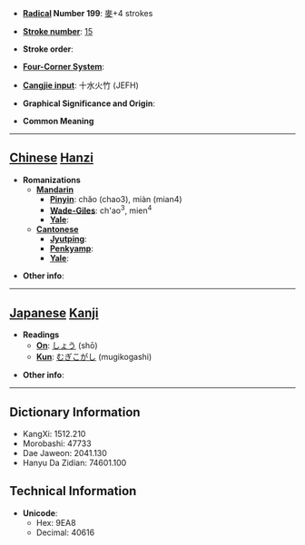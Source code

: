 * '''[[Wiktionary:Chinese radical index| Radical]] Number 199''': [[Wiktionary:Chinese radical index 麥|麥]]+4 strokes

* '''[[Wiktionary:Chinese total strokes index|Stroke number]]''': [[Wiktionary:Chinese total strokes index 15|15]]

* '''Stroke order''': 

* '''[[Wiktionary:Chinese four corner index|Four-Corner System]]''': 

* '''[[Wiktionary:Chinese Cangjie index|Cangjie input]]''': 十水火竹 (JEFH)

* '''Graphical Significance and Origin''': 

* '''Common Meaning'''

----

== [[Chinese]] [[Hanzi]] ==

* '''Romanizations'''
** '''[[Mandarin]]'''
*** '''[[Pinyin]]''': chǎo (chao3), miàn (mian4)
*** '''[[Wade-Giles]]''': ch'ao<sup>3</sup>, mien<sup>4</sup>
*** '''[[Yale]]''': 
** '''[[Cantonese]]'''
*** '''[[Jyutping]]''':
*** '''[[Penkyamp]]''': 
*** '''[[Yale]]''': 

* '''Other info''': 

----

== [[Japanese]] [[Kanji]] ==

* '''Readings'''
** '''[[On]]''': [[しょう]] (shō)
** '''[[Kun]]''': [[むぎこがし]] (mugikogashi)

* '''Other info''':  

----

== Dictionary Information ==

* KangXi: 1512.210
* Morobashi: 47733
* Dae Jaweon: 2041.130
* Hanyu Da Zidian: 74601.100

== Technical Information ==

* '''Unicode''':
** Hex: 9EA8
** Decimal: 40616